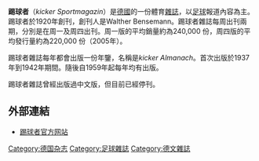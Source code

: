 {{Infobox Magazine
| title          = 踢球者<br>Kicker Sports_magazine
| image_file     = Kicker-Logo 2018.svg
| image_size     = 260px
| image_caption  = 
| editor         = Klaus Smentek
| frequency      = 周一、周四发行
| category       = [[足球杂志|足球杂志]]
| company        = 
| firstdate      = 1920年7月24日
| country        = {{flagicon|GER}}[[德国|德国]]
| based          = 
| language       = {{flagicon|GER}}[[德语|德语]]
| website        = [http://www.kicker.de/ http://www.kicker.de//]
|  issn          = 0948-7964
}}

'''踢球者'''（''kicker Sportmagazin''）是[[德國|德國]]的一份體育[[雜誌|雜誌]]，以[[足球|足球]]報道內容為主。踢球者於1920年創刊，創刊人是Walther Bensemann。踢球者雜誌每周出刊兩期，分別是在周一及周四出刊。周一版的平均銷量約為240,000 份，周四版的平均發行量約為220,000 份（2005年）。 

踢球者雜誌每年都會出版一份年鑒，名稱是''kicker Almanach''。首次出版於1937 年到1942年期間。隨後自1959年起每年均有出版。

踢球者雜誌曾經出版過中文版，但目前已經停刊。

== 外部連結 ==
*[http://www.kicker.de/ 踢球者官方网站] {{Wayback|url=http://www.kicker.de/ |date=20110222175255 }}

{{Authority control}}
[[Category:德国杂志|Category:德国杂志]]
[[Category:足球雜誌|Category:足球雜誌]]
[[Category:德文雜誌|Category:德文雜誌]]